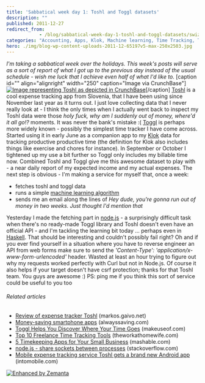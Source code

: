 ```yaml
---
title: 'Sabbatical week day 1: Toshl and Toggl datasets'
description: ""
published: 2011-12-27
redirect_from: 
            - /blog/sabbatical-week-day-1-toshl-and-toggl-datasets/swizec/3277
categories: "Accounting, Apps, Klok, Machine learning, Time Tracking, Toshl, Uncategorized"
hero: ./img/blog-wp-content-uploads-2011-12-65197v5-max-250x2503.jpg
---
```

_I&#x27;m taking a sabbatical week over the holidays. This week&#x27;s posts will serve as a sort of report of what I got up to the previous day instead of the usual schedule - wish me luck that I achieve even half of what I&#x27;d like to._ \[caption id=&quot;&quot; align=&quot;alignright&quot; width=&quot;250&quot; caption=&quot;Image via CrunchBase&quot;][![Image representing Toshl as depicted in CrunchBase](./img/blog-wp-content-uploads-2011-12-65197v5-max-250x2503.jpg "Image representing Toshl as depicted in CrunchBase")](http://www.crunchbase.com/product/toshl)\[/caption] [Toshl](http://toshl.com "Toshl") is a cool expense tracking app from Slovenia, that I have been using since November last year as it turns out. I just love collecting data that I never really look at - I think the only times when I actually went back to inspect my Toshl data were those _holy fuck, why am I suddenly out of money, where&#x27;d it all go!?_ moments. It was never the bank&#x27;s mistake :( [Toggl](http://www.toggl.com "Toggl.com") is perhaps more widely known - possibly the simplest time tracker I have come across. Started using it in early June as a companion app to my [Klok](http://klok.mcgraphix.com/klok/index.htm "Klok") data for tracking productive productive time (the definition for Klok also includes things like exercise and chores for instance). In September or October I tightened up my use a bit further so Toggl only includes my billable time now. Combined Toshl and Toggl give me this awesome dataset to play with - a near daily report of my expected income and my actual expenses. The next step is obvious - I&#x27;m making a service for myself that, once a week:

- fetches toshl and toggl data
- runs a simple [machine learning algorithm](http://en.wikipedia.org/wiki/Machine_learning "Machine learning")
- sends me an email along the lines of _Hey dude, you&#x27;re gonna run out of money in two weeks. Just thought I&#x27;d mention that_

Yesterday I made the fetching part in [node.js](http://nodejs.org/ "Node.js") - a surprisingly difficult task when there&#x27;s no ready-made Toggl library and Toshl doesn&#x27;t even have an official API - and I&#x27;m tackling the learning bit today ... perhaps even in [Haskell](http://haskell.org "Haskell (programming language)"). That should be interesting and couldn&#x27;t possibly fail right? Oh and if you ever find yourself in a situation where you have to reverse engineer an API from web forms make sure to send the _&#x27;Content-Type&#x27;: &#x27;application/x-www-form-urlencoded&#x27;_ header. Wasted at least an hour trying to figure out why my requests worked perfectly with Curl but not in Node.js. Of course it also helps if your target doesn&#x27;t have csrf protection; thanks for that Toshl team. You guys are awesome :) PS: ping me if you think this sort of service could be useful to you too

###### Related articles

- [Review of expense tracker Toshl](http://markos.gaivo.net/blog/?p=604) (markos.gaivo.net)
- [Money-saving smartphone apps](http://www.alwayssaving.com/money-saving-smartphone-apps/) (alwayssaving.com)
- [Toggl Helps You Discover Where Your Time Goes](http://www.makeuseof.com/tag/toggl-helps-discover-time/) (makeuseof.com)
- [Top 10 Freelance Time Tracking Tools](http://theworkathomewife.com/top-10-freelance-time-tracking-tools/) (theworkathomewife.com)
- [5 Timekeeping Apps for Your Small Business](http://mashable.com/2011/12/10/time-keeping-apps/) (mashable.com)
- [node.js - share sockets between processes](http://stackoverflow.com/questions/8490093/node-js-share-sockets-between-processes) (stackoverflow.com)
- [Mobile expense tracking service Toshl gets a brand new Android app](http://www.intomobile.com/2011/11/04/mobile-expense-tracking-service-toshl-gets-brand-new-android-app/) (intomobile.com)

[![Enhanced by Zemanta](http://img.zemanta.com/zemified_e.png?x-id=75f5e7d0-daac-4773-870d-c83333331ef0)](http://www.zemanta.com/ "Enhanced by Zemanta")